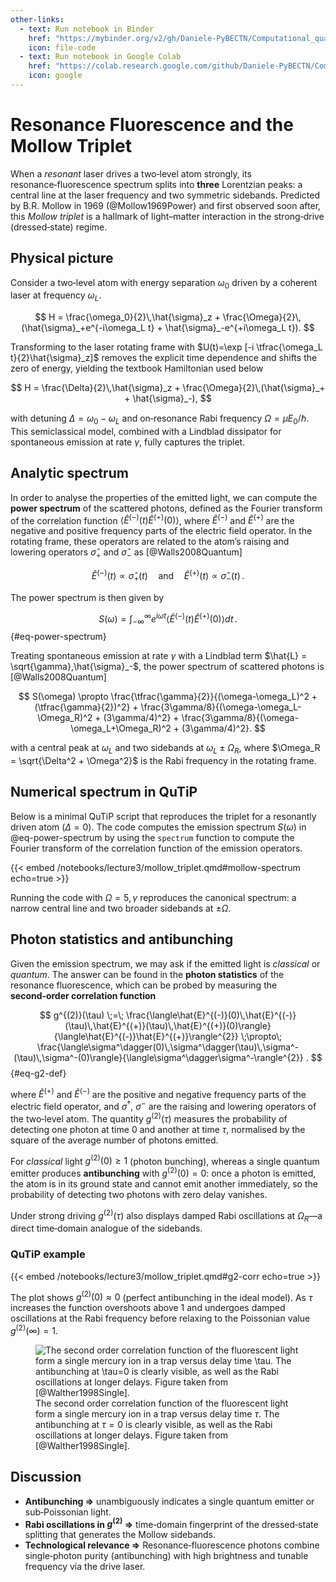 ```yaml
---
other-links:
  - text: Run notebook in Binder
    href: "https://mybinder.org/v2/gh/Daniele-PyBECTN/Computational_quantum_optics_lectures/notebooks/?urlpath=lab/tree/notebooks/lecture3/mollow_triplet.ipynb"
    icon: file-code
  - text: Run notebook in Google Colab
    href: "https://colab.research.google.com/github/Daniele-PyBECTN/Computational_quantum_optics_lectures/blob/notebooks/notebooks/lecture3/mollow_triplet.ipynb"
    icon: google
---
```

# Resonance Fluorescence and the Mollow Triplet {#sec-mollow-triplet}

When a *resonant* laser drives a two‑level atom strongly, its resonance‑fluorescence spectrum splits into **three** Lorentzian peaks: a central line at the laser frequency and two symmetric sidebands.  Predicted by B.R. Mollow in 1969 (@Mollow1969Power) and first observed soon after, this *Mollow triplet* is a hallmark of light–matter interaction in the strong‑drive (dressed‑state) regime.

## Physical picture

Consider a two‑level atom with energy separation $\omega_0$ driven by a coherent laser at frequency $\omega_L$. 

$$
H = \frac{\omega_0}{2}\,\hat{\sigma}_z + \frac{\Omega}{2}\,(\hat{\sigma}_+e^{-i\omega_L t} + \hat{\sigma}_-e^{+i\omega_L t}).
$$

Transforming to the laser rotating frame with $U(t)=\exp [-i \tfrac{\omega_L t}{2}\hat{\sigma}_z]$ removes the explicit time dependence and shifts the zero of energy, yielding the textbook Hamiltonian used below

$$
H = \frac{\Delta}{2}\,\hat{\sigma}_z + \frac{\Omega}{2}\,(\hat{\sigma}_+ + \hat{\sigma}_-),
$$

with detuning $\Delta = \omega_0 - \omega_L$ and on‑resonance Rabi frequency $\Omega = \mu E_0/\hbar$.  This semiclassical model, combined with a Lindblad dissipator for spontaneous emission at rate $\gamma$, fully captures the triplet.

## Analytic spectrum

In order to analyse the properties of the emitted light, we can compute the **power spectrum** of the scattered photons, defined as the Fourier transform of the correlation function $\langle \hat{E}^{(-)}(t) \hat{E}^{(+)}(0) \rangle$, where $\hat{E}^{(-)}$ and $\hat{E}^{(+)}$ are the negative and positive frequency parts of the electric field operator.  In the rotating frame, these operators are related to the atom's raising and lowering operators $\hat{\sigma}_+$ and $\hat{\sigma}_-$ as [@Walls2008Quantum]

$$
\hat{E}^{(-)}(t) \propto \hat{\sigma}_+(t) \quad \text{and} \quad \hat{E}^{(+)}(t) \propto \hat{\sigma}_-(t) \, .
$$

The power spectrum is then given by

$$
S(\omega) = \int_{-\infty}^{\infty} e^{i\omega t} \langle \hat{E}^{(-)}(t) \hat{E}^{(+)}(0) \rangle dt \, .
$$ {#eq-power-spectrum}

Treating spontaneous emission at rate $\gamma$ with a Lindblad term $\hat{L} = \sqrt{\gamma},\hat{\sigma}_-$, the power spectrum of scattered photons is [@Walls2008Quantum]

$$
S(\omega) \propto \frac{\tfrac{\gamma}{2}}{(\omega-\omega_L)^2 + (\tfrac{\gamma}{2})^2}
            + \frac{3\gamma/8}{(\omega-\omega_L-\Omega_R)^2 + (3\gamma/4)^2}
            + \frac{3\gamma/8}{(\omega-\omega_L+\Omega_R)^2 + (3\gamma/4)^2}.
$$

with a central peak at $\omega_L$ and two sidebands at $\omega_L \pm \Omega_R$, where $\Omega_R = \sqrt{\Delta^2 + \Omega^2}$ is the Rabi frequency in the rotating frame.

## Numerical spectrum in QuTiP

Below is a minimal QuTiP script that reproduces the triplet for a resonantly driven atom ($\Delta = 0$). The code computes the emission spectrum $S(\omega)$ in @eq-power-spectrum by using the `spectrum` function to compute the Fourier transform of the correlation function of the emission operators.

{{< embed /notebooks/lecture3/mollow_triplet.qmd#mollow-spectrum echo=true >}}

Running the code with $\Omega = 5,\gamma$ reproduces the canonical spectrum: a narrow central line and two broader sidebands at $\pm\Omega$.

## Photon statistics and antibunching {#sec-photon-stats}

Given the emission spectrum, we may ask if the emitted light is *classical* or *quantum*.  The answer can be found in the **photon statistics** of the resonance fluorescence, which can be probed by measuring the **second‑order correlation function**

$$
g^{(2)}(\tau) \;=\; \frac{\langle\hat{E}^{(-)}(0)\,\hat{E}^{(-)}(\tau)\,\hat{E}^{(+)}(\tau)\,\hat{E}^{(+)}(0)\rangle}{\langle\hat{E}^{(-)}\hat{E}^{(+)}\rangle^{2}} \;\propto\; \frac{\langle\sigma^\dagger(0)\,\sigma^\dagger(\tau)\,\sigma^-(\tau)\,\sigma^-(0)\rangle}{\langle\sigma^\dagger\sigma^-\rangle^{2}} .
$$ {#eq-g2-def}

where $\hat{E}^{(+)}$ and $\hat{E}^{(-)}$ are the positive and negative frequency parts of the electric field operator, and $\sigma^\dagger$, $\sigma^-$ are the raising and lowering operators of the two‑level atom. The quantity $g^{(2)}(\tau)$ measures the probability of detecting one photon at time $0$ and another at time $\tau$, normalised by the square of the average number of photons emitted.

For *classical* light $g^{(2)}(0) \ge 1$ (photon bunching), whereas a single quantum emitter produces **antibunching** with $g^{(2)}(0)=0$: once a photon is emitted, the atom is in its ground state and cannot emit another immediately, so the probability of detecting two photons with zero delay vanishes.

Under strong driving $g^{(2)}(\tau)$ also displays damped Rabi oscillations at $\Omega_R$—a direct time‑domain analogue of the sidebands.

### QuTiP example

{{< embed /notebooks/lecture3/mollow_triplet.qmd#g2-corr echo=true >}}

The plot shows $g^{(2)}(0) \approx 0$ (perfect antibunching in the ideal model).  As $\tau$ increases the function overshoots above 1 and undergoes damped oscillations at the Rabi frequency before relaxing to the Poissonian value $g^{(2)}(\infty)=1$.

![The second order correlation function of the fluorescent light form a single mercury ion in a trap versus delay time $\tau$. The antibunching at $\tau=0$ is clearly visible, as well as the Rabi oscillations at longer delays. Figure taken from [@Walther1998Single].](/assets/lecture3/g2_experimental.png)

## Discussion

* **Antibunching ⇒** unambiguously indicates a single quantum emitter or sub‑Poissonian light.
* **Rabi oscillations in $g^{(2)}$ ⇒** time‑domain fingerprint of the dressed‑state splitting that generates the Mollow sidebands.
* **Technological relevance ⇒** Resonance‑fluorescence photons combine single‑photon purity (antibunching) with high brightness and tunable frequency via the drive laser.

